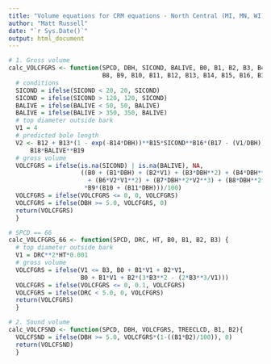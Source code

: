 ```yaml
---
title: "Volume equations for CRM equations - North Central (MI, MN, WI)"
author: "Matt Russell"
date: "`r Sys.Date()`"
output: html_document
---
```


```r
# 1. Gross volume
calc_VOLCFGRS <- function(SPCD, DBH, SICOND, BALIVE, B0, B1, B2, B3, B4, B5, B6, B7, 
                          B8, B9, B10, B11, B12, B13, B14, B15, B16, B17, B18, B19) {
  # conditions
  SICOND = ifelse(SICOND < 20, 20, SICOND)
  SICOND = ifelse(SICOND > 120, 120, SICOND)
  BALIVE = ifelse(BALIVE < 50, 50, BALIVE)
  BALIVE = ifelse(BALIVE > 350, 350, BALIVE)
  # top diameter outside bark
  V1 = 4 
  # predicted bole length
  V2 <- B12 + B13*(1 - exp(-B14*DBH))**B15*SICOND**B16*(B17 - (V1/DBH))**
      B18*BALIVE**B19 
  # gross volume   
  VOLCFGRS = ifelse(is.na(SICOND) | is.na(BALIVE), NA,
                    ((B0 + (B1*DBH) + (B2*V1) + (B3*DBH**2) + (B4*DBH**2*V2) + (B5*V2**2)
                      + (B6*V2*V1**2) + (B7*DBH**2*V2**3) + (B8*DBH**2*V2**2*V1))
                     *B9*(B10 + (B11*DBH)))/100) 
  VOLCFGRS = ifelse(VOLCFGRS <= 0, 0, VOLCFGRS)
  VOLCFGRS = ifelse(DBH >= 5.0, VOLCFGRS, 0)
  return(VOLCFGRS)
  }

# SPCD == 66
calc_VOLCFGRS_66 <- function(SPCD, DRC, HT, B0, B1, B2, B3) {
  # top diameter outside bark
  V1 = DRC**2*HT*0.001
  # gross volume   
  VOLCFGRS = ifelse(V1 <= B3, B0 + B1*V1 + B2*V1,
                    B0 + B1*V1 + B2*(3*B3**2 - (2*B3**3/V1))) 
  VOLCFGRS = ifelse(VOLCFGRS <= 0, 0.1, VOLCFGRS)
  VOLCFGRS = ifelse(DRC < 5.0, 0, VOLCFGRS)
  return(VOLCFGRS)
  }
```

```r
# 2. Sound volume
calc_VOLCFSND <- function(SPCD, DBH, VOLCFGRS, TREECLCD, B1, B2){
  VOLCFSND = ifelse(DBH >= 5.0, VOLCFGRS*(1-((B1*B2)/100)), 0)
  return(VOLCFSND)
  } 
```
